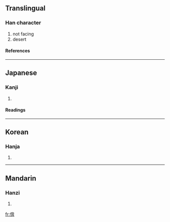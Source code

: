 ==Translingual==
===Han character===
{{Han char|rad=人|as=09|sn=11|four=2122<sub>7</sub>|canj=人中心月 (OLPB)}}
# not facing
# desert
====References====
{{Han ref|kx=0111.010|dkj=00865|dj=0237.020|hdz=10188.140|uh=505D|ud=20573|bh=D453|bd=54355}}
----
==Japanese==
===Kanji===
{{ja-kanji|grade=|rs=人09}}
# {{defn|Japanese}}
====Readings====
{{ja-readings|on=[[はい]] (hai), [[ばい]] (bai)|kun=[[すてる]] (suteru), [[そむく]] (somuku)}}
----
==Korean==
===Hanja===
{{ko-hanja|hangeul=배|rv=bae|mr=pae}}
# {{defn|Korean}}
----
==Mandarin==
===Hanzi===
{{cmn-hanzi|pin=[[bèi]] (bei4)|wg=pei<sup>4</sup>}}
# {{defn|Mandarin}}

[[fr:偝]]